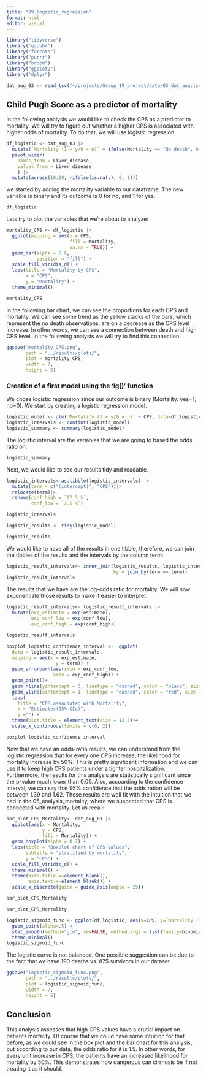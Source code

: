 ```yaml
---
title: "09_logistic_regression"
format: html
editor: visual
---
```



```r
library("tidyverse")
library("ggpubr")
library("forcats")
library("purrr")
library("broom")
library("ggplot2")
library("dplyr")
```

```r
dat_aug_03 <- read_tsv("~/projects/Group_19_project/data/03_dat_aug.tsv")
```

## Child Pugh Score as a predictor of mortality

In the following analysis we would like to check the CPS as a predictor to mortality. We will try to figure out whether a higher CPS is associated with higher odds of mortality. To do that, we will use logistic regression.

```r
df_logistic <- dat_aug_03 |>
  mutate(`Mortality (1 = y/0 = n)` = ifelse(Mortality == "No death", 0, 1)) |> 
  pivot_wider(
    names_from = Liver_disease,
    values_from = Liver_disease
    ) |> 
  mutate(across(10:19, ~ifelse(is.na(.), 0, 1)))
```

we started by adding the mortality variable to our dataframe. The new variable is binary and its outcome is 0 for no, and 1 for yes.

```r
df_logistic
```

Lets try to plot the variables that we're about to analyze:

```r
mortality_CPS <- df_logistic |> 
  ggplot(mapping = aes(x = CPS,
                       fill = Mortality,
                       na.rm = TRUE)) +
  geom_bar(alpha = 0.6,
           position = "fill") +
  scale_fill_viridis_d() +
  labs(title = "Mortality by CPS",
       x = "CPS",
       y = "Mortality") + 
  theme_minimal()

mortality_CPS
```

In the following bar chart, we can see the proportions for each CPS and mortality. We can see some trend as the yellow stacks of the bars, which represent the no death observations, are on a decrease as the CPS level increase. In other words, we can see a connection between death and high CPS level. In the following analysis we will try to find this connection.

```r
ggsave("mortality_CPS.png", 
       path = "../results/plots/",
       plot = mortality_CPS,
       width = 7,
       height = 5)
```

### Creation of a first model using the 'lg()' function

We chose logistic regression since our outcome is binary (Mortality: yes=1, no=0). We start by creating a logistic regression model:

```r
logistic_model <- glm(`Mortality (1 = y/0 = n)` ~ CPS, data=df_logistic, family = "binomial")
logistic_intervals <- confint(logistic_model)
logistic_summary <- summary(logistic_model)
```

The logistic interval are the variables that we are going to based the odds ratio on.

```r
logistic_summary
```

Next, we would like to see our results tidy and readable.

```r
logistic_intervals<-as.tibble(logistic_intervals) |>
  mutate(term = c("(intercept)", "CPS"))|> 
  relocate(term)|>
  rename(conf_high = `97.5 %`,
         conf_low = `2.5 %`)

logistic_intervals
```

```r
logistic_results <- tidy(logistic_model)

logistic_results
```

We would like to have all of the results in one tibble, therefore, we can join the tibbles of the results and the intervals by the column term:

```r
logistic_result_intervals<- inner_join(logistic_results, logistic_intervals, 
                                       by = join_by(term == term))
logistic_result_intervals
```

The results that we have are the log-odds ratio for mortality. We will now exponentiate those results to make it easier to interpret.

```r
logistic_result_intervals<- logistic_result_intervals |>
  mutate(exp_estimate = exp(estimate),
         exp_conf_low = exp(conf_low),
         exp_conf_high = exp(conf_high))

logistic_result_intervals
```

```r
boxplot_logistic_confidence_interval <-  ggplot( 
  data = logistic_result_intervals,
  mapping = aes(x = exp_estimate,
                  y = term)) +
  geom_errorbarh(aes(xmin = exp_conf_low,
                 xmax = exp_conf_high)) +
  geom_point()+
  geom_hline(yintercept = 0, linetype = "dashed", color = "black", size = 0.5) +
  geom_vline(xintercept = 1, linetype = "dashed", color = "red", size = 0.5) +
  labs(
    title = "CPS associated with Mortality",
    x = "Estimates(95% CIs)",
    y ="") +
  theme(plot.title = element_text(size = 12.5))+
  scale_x_continuous(limits = c(0, 2))

boxplot_logistic_confidence_interval
```

Now that we have an odds-ratio results, we can understand from the logistic regression that for every one CPS increase, the likelihood for mortality increase by 50%. This is pretty significant information and we can use it to keep high CPS patients under a tighter hospitalization. Furthermore, the results for this analysis are statistically significant since the p-value much lower than 0.05. Also, accoarding to the confidence interval, we can say that 95% confidence that the odds ration will be between 1.39 and 1.62. These results are well fit with the intuition that we had in the 05_analysis_mortality, where we suspected that CPS is connected with mortality. Let us recall:

```r
bar_plot_CPS_Mortality<- dat_aug_03 |> 
  ggplot(aes(x = Mortality,
             y = CPS,
             fill = Mortality)) +
  geom_boxplot(alpha = 0.7) +
  labs(title = "Boxplot chart of CPS values",
       subtitle = "stratified by mortality",
       y = "CPS") +
  scale_fill_viridis_d() +
  theme_minimal() +
  theme(axis.title.x=element_blank(),
        axis.text.x=element_blank()) +
  scale_x_discrete(guide = guide_axis(angle = 25))

bar_plot_CPS_Mortality

```

```r
bar_plot_CPS_Mortality
```

```r
logistic_sigmoid_func <- ggplot(df_logistic, aes(x=CPS, y=`Mortality (1 = y/0 = n)`)) + 
  geom_point(alpha=.5) +
  stat_smooth(method="glm", se=FALSE, method.args = list(family=binomial)) + 
  theme_minimal()
logistic_sigmoid_func
```

The logistic curve is not balanced. One possible suggestion can be due to the fact that we have 190 deaths vs. 875 survivors in our dataset.

```r
ggsave("logistic_sigmoid_func.png", 
       path = "../results/plots/",
       plot = logistic_sigmoid_func,
       width = 7,
       height = 5)
```

## Conclusion

This analysis assesses that high CPS values have a crutial impact on patients mortality. Of course that we could have some intuition for that before, as we could see in the box plot and the bar chart for this analysis, but according to our data, the odds ratio for it is 1.5. In other words, for every unit increase in CPS, the patients have an increased likelihood for mortality by 50%. This demonstrates how dangerous can cirrhosis be if not treating it as it should.
